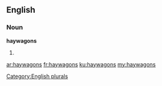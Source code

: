 ==English==

===Noun===
'''haywagons'''

# {{plural of|[[haywagon]]}}

[[Category:English plurals]]

[[ar:haywagons]]
[[fr:haywagons]]
[[ku:haywagons]]
[[my:haywagons]]